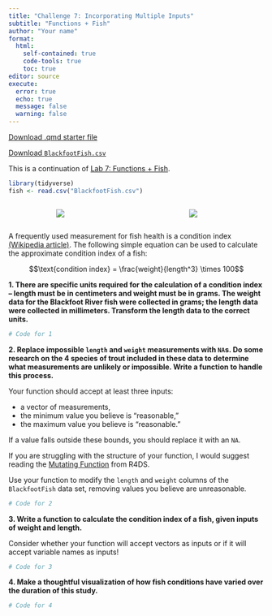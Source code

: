 ```yaml
---
title: "Challenge 7: Incorporating Multiple Inputs"
subtitle: "Functions + Fish"
author: "Your name"
format: 
  html:
    self-contained: true
    code-tools: true
    toc: true
editor: source
execute: 
  error: true
  echo: true
  message: false
  warning: false
---
```


[Download .qmd starter file](CH_functions.qmd)

[Download `BlackfootFish.csv`](../lab_assignments/lab7/BlackfootFish.csv)

This is a continuation of [Lab 7: Functions + Fish](https://zoerehnberg.github.io/STAT331-S23/lab_assignments/lab7/LA7_functions.html).

```r
library(tidyverse)
fish <- read.csv("BlackfootFish.csv")
```

<center>

::: columns
::: {.column width="25%"}
![](https://github.com/earobinson95/stat331-calpoly/blob/master/lab-assignments/lab7/images/smallest_trout.jpg?raw=true)
:::

::: {.column width="40%"}
![](https://github.com/earobinson95/stat331-calpoly/blob/master/lab-assignments/lab7/images/largest_trout.png?raw=true)
:::
:::

</center>

A frequently used measurement for fish health is a condition index [(Wikipedia article)](https://en.wikipedia.org/wiki/Condition_index_in_fish). The following simple equation can be used to calculate the approximate condition index of a fish:

$$\text{condition index} = \frac{weight}{length^3} \times 100$$

**1. There are specific units required for the calculation of a condition index -- length must be in centimeters and weight must be in grams. The weight data for the Blackfoot River fish were collected in grams; the length data were collected in millimeters. Transform the length data to the correct units.**

```r
# Code for 1
```

**2. Replace impossible `length` and `weight` measurements with `NA`s. Do some research on the 4 species of trout included in these data to determine what measurements are unlikely or impossible. Write a function to handle this process.**

Your function should accept at least three inputs:

+ a vector of measurements,
+ the minimum value you believe is "reasonable,"
+ the maximum value you believe is "reasonable." 

If a value falls outside these bounds, you should replace it with an `NA`.

::: callout-tip
If you are struggling with the structure of your function, I would suggest reading the [Mutating Function](https://r4ds.hadley.nz/functions.html#mutate-functions) from R4DS.
:::

Use your function to modify the `length` and `weight` columns of the `BlackfootFish` data set, removing values you believe are unreasonable.

```r
# Code for 2
```

**3. Write a function to calculate the condition index of a fish, given inputs of weight and length.**

::: callout-warning
Consider whether your function will accept vectors as inputs or if it will accept variable names as inputs!
:::

```r
# Code for 3
```

**4. Make a thoughtful visualization of how fish conditions have varied over the duration of this study.**

```r
# Code for 4
```
